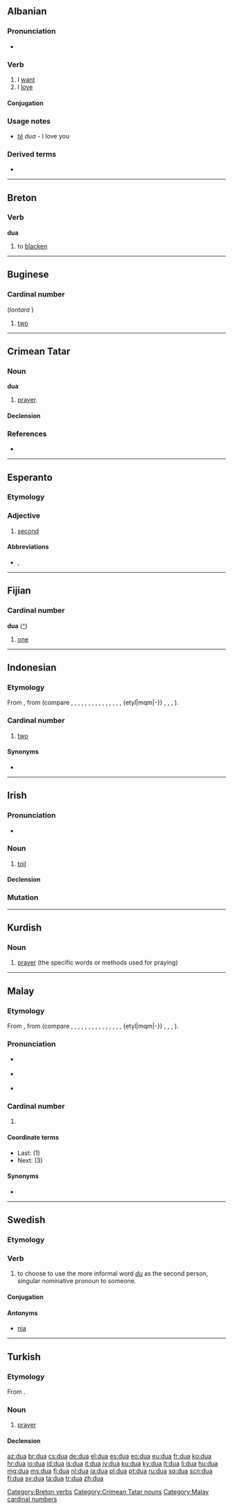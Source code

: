 {{also|dứa|dừa|đũa}}
==Albanian==

===Pronunciation===
* {{IPA|[ˈdua]|lang=sq}}

===Verb===
{{sq-verb|desha|dashur}}

# I [[want]]
# I [[love]]

====Conjugation====
{{sq-conj/dua}}

===Usage notes===
* ''[[të]]'' ''dua'' - I love you

===Derived terms===
* {{l|sq|do}}

----

==Breton==

===Verb===
'''dua'''

# to [[blacken]]

[[Category:Breton verbs]]

----

==Buginese==

===Cardinal number===
{{head|bug|cardinal number}} (''lontara'' {{Bugi|[[ᨉᨘᨕ]]}})

# [[two]]

----

==Crimean Tatar==

===Noun===
'''dua'''

# [[prayer]].

====Declension====
{{crh-latin-noun|nıñ|ğa|nı|da|dan}}

===References===
* {{R:Useinov-Mireev 2002}}

[[Category:Crimean Tatar nouns]]

----

==Esperanto==
{{ordinalbox|eo|1-a|2-a|3-a|unua|tria|card=du|adv=due|mult=duobla}}

===Etymology===
{{compound|du|-a|lang=eo}}

===Adjective===
{{eo-adj}}

# {{ordinal|lang=eo}} [[second]]

====Abbreviations====
* {{l|eo|2a}}, {{l|eo|2-a}}

----

==Fijian==

===Cardinal number===
'''dua''' ([[:fj:dua|^]])

# {{cardinal|lang=fj}} [[one]]

----

==Indonesian==

===Etymology===
From {{proto|Malayo-Polynesian|duha|lang=id}}, from {{proto|Austronesian|duSa|lang=ms}} (compare {{etyl|akl|-}} {{term|daywa|lang=akl}}, {{etyl|bug|-}} {{term|ᨉᨘᨓ|tr=dua|lang=bug}}, {{etyl|fj|-}} {{term|rua|lang=fj}}, {{etyl|haw|-}} {{term|lua|lang=haw}}, {{etyl|ilo|-}} {{term|dua|lang=ilo}}, {{etyl|mg|-}} {{term|roa|lang=mg}}, {{etyl|ms|-}} {{term|dua|lang=ms}}, {{etyl|mi|-}} {{term|rua|lang=mi}}, {{etyl|mh|-}} {{term|ruo|lang=mh}}, {{etyl|min|-}} {{term|duo|lang=min}}, {{etyl|na|-}} {{term|ua|lang=na}}, {{etyl|ple|-}} {{term|rua|lang=ple}}, {{etyl|rap|-}} {{term|rua|lang=rap}}, {{etyl|rtm|-}} {{term|rua|lang=rtm}}, {{etyl|sm|-}} {{term|lua|lang=sm}}, {etyl|mqm|-}} {{term|'ua|lang=mqm}}, {{etyl|tet|-}} {{term|rua|lang=tet}}, {{etyl|to|-}} {{term|ua|lang=to}}, {{etyl|wls|-}} {{term|lua|lang=wls}}).

===Cardinal number===
{{head|ms|cardinal}}

# {{cardinal|lang=id}} [[two]]

====Synonyms====
* {{l|id|dwi}}

----

==Irish==

===Pronunciation===
* {{IPA|lang=ga|[d̪ˠuə]}}

===Noun===
{{ga-noun|dua|-|g=m}}

# [[toil]]

====Declension====
{{ga-decl-m4-nopl|d|ua}}

===Mutation===
{{ga mut cons|d|ua}}

----

==Kurdish==

===Noun===
{{ku-noun|g=f}}

# [[prayer]] (the specific words or methods used for praying)

{{tbot entry|Kurdish|prayer|2008|June|ku}}

----

==Malay==

===Etymology===
From {{proto|Malayo-Polynesian|duha|lang=ms}}, from {{proto|Austronesian|duSa|lang=ms}} (compare {{etyl|akl|-}} {{term|daywa|lang=akl}}, {{etyl|bug|-}} {{term|ᨉᨘᨓ|tr=dua|lang=bug}}, {{etyl|fj|-}} {{term|rua|lang=fj}}, {{etyl|haw|-}} {{term|lua|lang=haw}}, {{etyl|ilo|-}} {{term|dua|lang=ilo}}, {{etyl|id|-}} {{term|dua|lang=id}}, {{etyl|mg|-}} {{term|roa|lang=mg}}, {{etyl|mi|-}} {{term|rua|lang=mi}}, {{etyl|mh|-}} {{term|ruo|lang=mh}}, {{etyl|min|-}} {{term|duo|lang=min}}, {{etyl|na|-}} {{term|ua|lang=na}}, {{etyl|ple|-}} {{term|rua|lang=ple}}, {{etyl|rap|-}} {{term|rua|lang=rap}}, {{etyl|rtm|-}} {{term|rua|lang=rtm}}, {{etyl|sm|-}} {{term|lua|lang=sm}}, {etyl|mqm|-}} {{term|'ua|lang=mqm}}, {{etyl|tet|-}} {{term|rua|lang=tet}}, {{etyl|to|-}} {{term|ua|lang=to}}, {{etyl|wls|-}} {{term|lua|lang=wls}}).

===Pronunciation===
* {{a|Johor-Selangor}} {{IPA|/duə/|lang=ms}}
* {{a|Riau-Lingga}} {{IPA|/dua/|lang=ms}}
* {{rhymes|uə|ə|lang=ms}}

===Cardinal number===
{{head|ms|cardinal}}

# {{l|en|two}}

====Coordinate terms====
* Last: {{l|ms|satu}} (1)
* Next: {{l|ms|tiga}} (3)

====Synonyms====
* {{l|ms|dwi}}

[[Category:Malay cardinal numbers]]

----

==Swedish==
{{wikipedia|lang=sv|Du-reformen}}

===Etymology===
{{suffix|du|a|lang=sv}}

===Verb===
{{head|sv|verb}}

# to choose to use the more informal word ''[[du]]'' as the second person, singular nominative pronoun to someone.

====Conjugation====
{{sv-conj-wk}}

====Antonyms====
* [[nia#verb|nia]]

----

==Turkish==

===Etymology===
From {{etyl|ar|tr}} {{term|دعاء|دُعاء|tr=du3aa'|sc=Arab|lang=ar}}.

===Noun===
{{tr-noun|yı|lar}}

# [[prayer]]

====Declension====
{{tr-noun-v|a}}

[[az:dua]]
[[br:dua]]
[[cs:dua]]
[[de:dua]]
[[el:dua]]
[[es:dua]]
[[eo:dua]]
[[eu:dua]]
[[fr:dua]]
[[ko:dua]]
[[hr:dua]]
[[io:dua]]
[[id:dua]]
[[is:dua]]
[[it:dua]]
[[jv:dua]]
[[ku:dua]]
[[ky:dua]]
[[lt:dua]]
[[li:dua]]
[[hu:dua]]
[[mg:dua]]
[[ms:dua]]
[[fj:dua]]
[[nl:dua]]
[[ja:dua]]
[[pl:dua]]
[[pt:dua]]
[[ru:dua]]
[[sq:dua]]
[[scn:dua]]
[[fi:dua]]
[[sv:dua]]
[[ta:dua]]
[[tr:dua]]
[[zh:dua]]